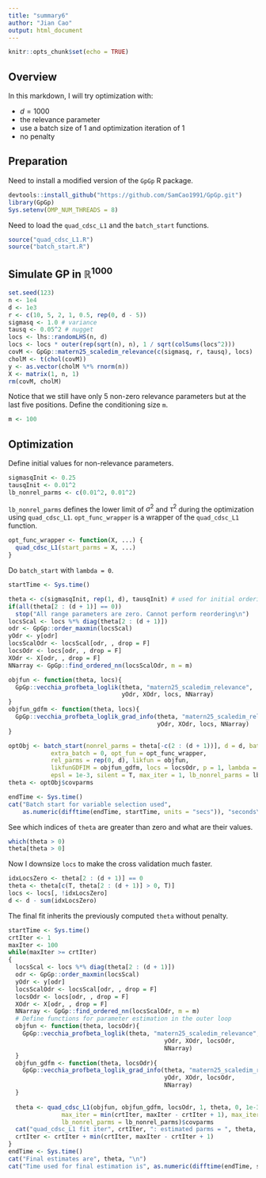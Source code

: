 ```yaml
---
title: "summary6"
author: "Jian Cao"
output: html_document
---
```


```r
knitr::opts_chunk$set(echo = TRUE)
```

## Overview

In this markdown, I will try optimization with: 

* $d = 1000$ 
* the relevance parameter
* use a batch size of 1 and optimization iteration of 1
* no penalty

## Preparation
Need to install a modified version of the `GpGp` R package.
```r
devtools::install_github("https://github.com/SamCao1991/GpGp.git")
library(GpGp)
Sys.setenv(OMP_NUM_THREADS = 8)
```
Need to load the `quad_cdsc_L1` and the `batch_start` functions.
```r
source("quad_cdsc_L1.R")
source("batch_start.R")
```

## Simulate GP in $\mathbb{R}^{1000}$
```r
set.seed(123)
n <- 1e4
d <- 1e3
r <- c(10, 5, 2, 1, 0.5, rep(0, d - 5))
sigmasq <- 1.0 # variance
tausq <- 0.05^2 # nugget
locs <- lhs::randomLHS(n, d)
locs <- locs * outer(rep(sqrt(n), n), 1 / sqrt(colSums(locs^2)))
covM <- GpGp::matern25_scaledim_relevance(c(sigmasq, r, tausq), locs)
cholM <- t(chol(covM))
y <- as.vector(cholM %*% rnorm(n))
X <- matrix(1, n, 1)
rm(covM, cholM)
```
Notice that we still have only 5 non-zero relevance parameters but at the last five positions. Define the conditioning size `m`.
```r
m <- 100
```

## Optimization 
Define initial values for non-relevance parameters.
```r
sigmasqInit <- 0.25
tausqInit <- 0.01^2
lb_nonrel_parms <- c(0.01^2, 0.01^2) 
```
`lb_nonrel_parms` defines the lower limit of $\sigma^2$ and $\tau^2$ during the optimization using `quad_cdsc_L1`. `opt_func_wrapper` is a wrapper of the `quad_cdsc_L1` function.
```r
opt_func_wrapper <- function(X, ...) {
  quad_cdsc_L1(start_parms = X, ...)
}
```
Do `batch_start` with `lambda = 0`. 
```r
startTime <- Sys.time()

theta <- c(sigmasqInit, rep(1, d), tausqInit) # used for initial ordering of locs
if(all(theta[2 : (d + 1)] == 0))
  stop("All range parameters are zero. Cannot perform reordering\n")
locsScal <- locs %*% diag(theta[2 : (d + 1)])
odr <- GpGp::order_maxmin(locsScal)
yOdr <- y[odr]
locsScalOdr <- locsScal[odr, , drop = F]
locsOdr <- locs[odr, , drop = F]
XOdr <- X[odr, , drop = F]
NNarray <- GpGp::find_ordered_nn(locsScalOdr, m = m)

objfun <- function(theta, locs){
  GpGp::vecchia_profbeta_loglik(theta, "matern25_scaledim_relevance",
                                yOdr, XOdr, locs, NNarray)
}
objfun_gdfm <- function(theta, locs){
  GpGp::vecchia_profbeta_loglik_grad_info(theta, "matern25_scaledim_relevance",
                                          yOdr, XOdr, locs, NNarray)
}

optObj <- batch_start(nonrel_parms = theta[-c(2 : (d + 1))], d = d, batch_sz = 1, 
            extra_batch = 0, opt_fun = opt_func_wrapper, 
            rel_parms = rep(0, d), likfun = objfun, 
            likfunGDFIM = objfun_gdfm, locs = locsOdr, p = 1, lambda = 0, 
            epsl = 1e-3, silent = T, max_iter = 1, lb_nonrel_parms = lb_nonrel_parms)
theta <- optObj$covparms

endTime <- Sys.time()
cat("Batch start for variable selection used", 
    as.numeric(difftime(endTime, startTime, units = "secs")), "seconds\n")
```
See which indices of `theta` are greater than zero and what are their values.
```r
which(theta > 0)
theta[theta > 0]
```
Now I downsize `locs` to make the cross validation much faster. 
```r
idxLocsZero <- theta[2 : (d + 1)] == 0
theta <- theta[c(T, theta[2 : (d + 1)] > 0, T)]
locs <- locs[, !idxLocsZero]
d <- d - sum(idxLocsZero)
```
The final fit inherits the previously computed `theta` without penalty. 
```r
startTime <- Sys.time()
crtIter <- 1
maxIter <- 100
while(maxIter >= crtIter)
{
  locsScal <- locs %*% diag(theta[2 : (d + 1)])
  odr <- GpGp::order_maxmin(locsScal)
  yOdr <- y[odr]
  locsScalOdr <- locsScal[odr, , drop = F]
  locsOdr <- locs[odr, , drop = F]
  XOdr <- X[odr, , drop = F]
  NNarray <- GpGp::find_ordered_nn(locsScalOdr, m = m)
  # Define functions for parameter estimation in the outer loop
  objfun <- function(theta, locsOdr){
    GpGp::vecchia_profbeta_loglik(theta, "matern25_scaledim_relevance",
                                            yOdr, XOdr, locsOdr, 
                                            NNarray)
  }
  objfun_gdfm <- function(theta, locsOdr){
    GpGp::vecchia_profbeta_loglik_grad_info(theta, "matern25_scaledim_relevance",
                                            yOdr, XOdr, locsOdr, 
                                            NNarray)
  }
  
  theta <- quad_cdsc_L1(objfun, objfun_gdfm, locsOdr, 1, theta, 0, 1e-3, silent = T, 
               max_iter = min(crtIter, maxIter - crtIter + 1), max_iter2 = 40, 
               lb_nonrel_parms = lb_nonrel_parms)$covparms
  cat("quad_cdsc_L1 fit iter", crtIter, ": estimated parms = ", theta, "\n")
  crtIter <- crtIter + min(crtIter, maxIter - crtIter + 1)
}
endTime <- Sys.time()
cat("Final estimates are", theta, "\n")
cat("Time used for final estimation is", as.numeric(difftime(endTime, startTime, units = "secs")), "seconds\n")
```










